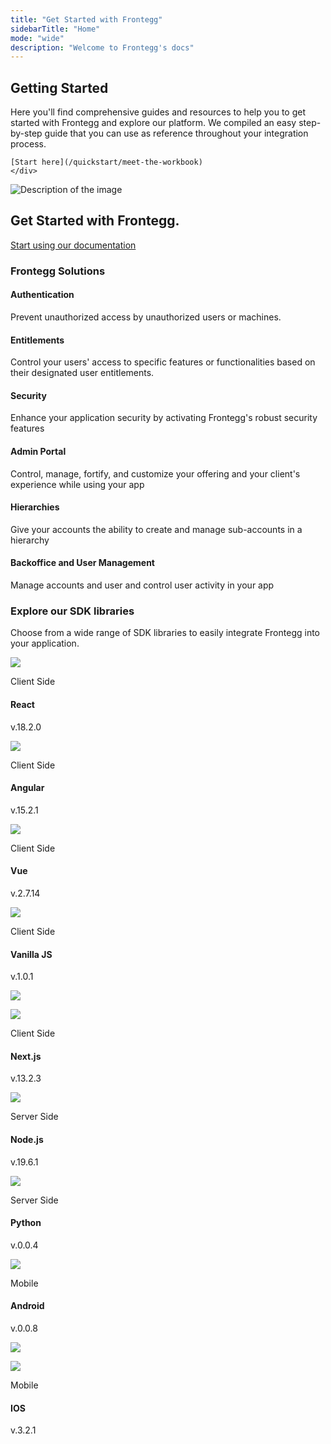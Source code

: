 ```yaml
---
title: "Get Started with Frontegg"
sidebarTitle: "Home"
mode: "wide"
description: "Welcome to Frontegg's docs"
---
```


<div style={{ display: 'flex', marginTop: `-60px`}}>
  <div style={{ flex: 1, padding: '20px', display: 'flex', flexDirection: 'column', justifyContent: 'center' }}>
    <div>
      <h2>Getting Started</h2>
    <p>Here you'll find comprehensive guides and resources to help you to get started with Frontegg and explore our platform. We compiled an easy step-by-step guide that you can use as reference throughout your integration process.</p>

    [Start here](/quickstart/meet-the-workbook)
    </div>
  </div>
  <div style={{ flex: 2, padding: '20px', display: 'flex', alignItems: 'center', justifyContent: 'center' }}>
    <img
      src="/images/911c14f-Images.png"
      alt="Description of the image"
      style={{ maxWidth: '100%', maxHeight: '100%', width: 'auto', height: 'auto' }}
    />
  </div>
</div>

## Get Started with Frontegg.

[ Start using our documentation](https://docs.frontegg.com/docs/how-to-use-our-docs) 

### Frontegg Solutions

[](https://docs.frontegg.com/docs/authentication) 

#### Authentication

Prevent unauthorized access by unauthorized users or machines. 

[](https://docs.frontegg.com/docs/entitlements) 

#### Entitlements

Control your users' access to specific features or functionalities based on their designated user entitlements. 

[](https://docs.frontegg.com/docs/security) 

#### Security

Enhance your application security by activating Frontegg's robust security features

[](https://docs.frontegg.com/docs/admin-portal-introduction) 

#### Admin Portal

Control, manage, fortify, and customize your offering and your client's experience while using your app

[](https://docs.frontegg.com/docs/sub-account-management) 

#### Hierarchies

Give your accounts the ability to create and manage sub-accounts in a hierarchy

[](https://docs.frontegg.com/docs/backoffice-features) 

#### Backoffice and User Management

Manage accounts and user and control user activity in your app

### Explore our SDK libraries

Choose from a wide range of SDK libraries to easily integrate Frontegg into your application.

[](https://docs.frontegg.com/v2.0.2/docs/react-hosted-login-guide) 

![](/images/7aaef6c-React.png) 

Client Side

#### React

v.18.2.0

[](https://docs.frontegg.com/v2.0.2/docs/angular-hosted-login-guide) 

![](/images/f4f1af6-Angular.png) 

Client Side

#### Angular

v.15.2.1

[](https://docs.frontegg.com/v2.0.2/docs/vue-sdk) 

![](/images/38d5251-Group_1137.png) 

Client Side

#### Vue

v.2.7.14

[](https://docs.frontegg.com/v2.0.2/docs/vanilla-js) 

![](/images/289a9e4-Vanilla_JS.png) 

Client Side

#### Vanilla JS

v.1.0.1

[](https://docs.frontegg.com/v2.0.2/docs/nextjs-12-13-ssr-hosted-login) 

![](/images/29536c0-Next.js_dark.png) 

![](/images/bac9943-Next.js_light.png) 

Client Side

#### Next.js

v.13.2.3

[](https://github.com/frontegg/nodejs-sdk) 

![](/images/3c7b24f-nodejs.png) 

Server Side

#### Node.js

v.19.6.1

[](https://github.com/frontegg/python-sdk) 

![](/images/797cd61-python.png) 

Server Side

#### Python

v.0.0.4

[](https://github.com/frontegg/frontegg-android-kotlin) 

![](/images/c435ae2-Android.png) 

Mobile

#### Android

v.0.0.8

[](https://github.com/frontegg/frontegg-ios-swift) 

![](/images/97d79e6-IOS.png) 

![](/images/97d79e6-IOS.png) 

Mobile

#### IOS

v.3.2.1